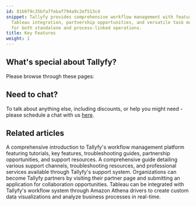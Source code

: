 ```yaml
---
id: 81b6f9c35bfa7febaf794a9c2ef513c4
snippet: Tallyfy provides comprehensive workflow management with features like tutorials,
  Tableau integration, partnership opportunities, and versatile task management capabilities
  for both standalone and process-linked operations.
title: Key Features
weight: 1
---
```


## What's special about Tallyfy?

Please browse through these pages:



<PageTree />


## Need to chat?

To talk about anything else, including discounts, or help you might need - please schedule a chat with us [here](https://tallyfy.com/booking/).


## Related articles
<CardGrid>
<LinkTitleCard header="<b>Pro > Getting Started</b>" href="/products/pro/tutorials/" > A comprehensive introduction to Tallyfy's workflow management platform featuring tutorials, key features, troubleshooting guides, partnership opportunities, and support resources. </LinkTitleCard>
<LinkTitleCard header="<b>Miscellaneous > Support</b>" href="/products/pro/miscellaneous/support/" > A comprehensive guide detailing various support channels, troubleshooting resources, and professional services available through Tallyfy's support system. </LinkTitleCard>
<LinkTitleCard header="<b>Miscellaneous > Become a Tallyfy Partner</b>" href="/products/pro/miscellaneous/how-can-i-become-a-tallyfy-partner/" > Organizations can become Tallyfy partners by visiting their partner page and submitting an application for collaboration opportunities. </LinkTitleCard>
<LinkTitleCard header="<b>Analytics > Tableau</b>" href="/products/pro/integrations/analytics/tableau/" > Tableau can be integrated with Tallyfy's workflow system through Amazon Athena drivers to create custom data visualizations and analyze business processes in real-time. </LinkTitleCard>
</CardGrid>